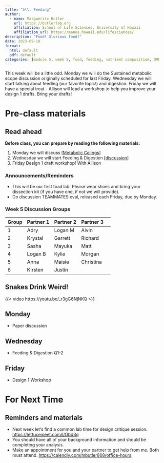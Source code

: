 ```yaml
---
title: "5\\. Feeding"
author:
  - name: Marguerite Butler  
    url: https://butlerlab.org
    affiliation: School of Life Sciences, University of Hawaii
    affiliation_url: https://manoa.hawaii.edu/lifesciences/
description: "Food! Glorious food!"
date: 2023-09-18
format: 
  html: default 
  pdf: default
categories: [module 5, week 5, food, feeding, nutrient composition, DMR]
---
```


This week will be a little odd. Monday we will do the Sustained metabolic scope discussion originally scheduled for last Friday. Wednesday we will start talking about feeding (our favorite topic!) and digestion. Friday we will have a special treat - Allison will lead a workshop to help you improve your design 1 drafts.  Bring your drafts!  

# Pre-class materials 

::: callout-note
## Read ahead

**Before class, you can prepare by reading the following materials:**

1. Monday we will discuss \[[Metabolic Celings](../../discussions/Discussion-Week4-metabolic-ceiling.pdf)\] 
2. Wednesday we will start Feeding & Digestion \[[discussion](../../discussions/Discussion-Week5-feeding&digestion.pdf)\]
3. Friday Design 1 draft workshop! With Allison
:::

### Announcements/Reminders

-  This will be our first toad lab. Please wear shoes and bring your dissection kit (if you have one, if not we will provide).
-  Do discussion TEAMMATES eval, released each Friday, due by Monday.

### Week 5 Discussion Groups

| Group | Partner 1 | Partner 2 | Partner 3 |
|----|----|----|----|----|
| 1 |Adry| Logan M  | Alvin |
| 2 |  Krystal  |  Garrett | Richard |
| 3 | Sasha |  Mayuka | Matt |
| 4 | Logan B  | Kylie  | Morgan |
| 5 |  Anna | Maisie  | Christina |
| 6 |  Kirsten  | Justin  |  |

## Snakes Drink Weird!

{{< video https://youtu.be/_r3gG6NjNKQ >}}

## Monday
   
- Paper discussion

## Wednesday

- Feeding & Digestion Q1-2

## Friday 

- Design 1 Workshop


# For Next Time

::: callout-note
## Reminders and materials
- Next week letʻs find a common lab time for design critique session. <https://lettucemeet.com/l/Obd3q>
- You should have all of your background information and should be completing your analysis. 
- Make an appointment for you and your partner to get help from me. Both must attend. <https://calendly.com/mbutler808/office-hours>

:::


